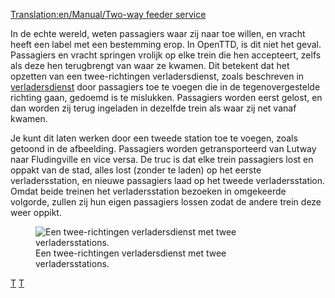 [[Translation:en/Manual/Two-way feeder service]]

In de echte wereld, weten passagiers waar zij naar toe willen, en vracht heeft een label met een bestemming erop.
In OpenTTD, is dit niet het geval. Passagiers en vracht springen vrolijk op elke trein die hen accepteert, zelfs als deze hen terugbrengt van waar ze kwamen.
Dit betekent dat het opzetten van een twee-richtingen verladersdienst, zoals beschreven in [[nl/Manual/Verladersdienst|verladersdienst]] door passagiers toe te voegen die in de tegenovergestelde richting gaan, gedoemd is te mislukken. Passagiers worden eerst gelost, en dan worden zij terug ingeladen in dezelfde trein als waar zij net vanaf kwamen.

Je kunt dit laten werken door een tweede station toe te voegen, zoals getoond in de afbeelding. Passagiers worden getransporteerd van Lutway naar Fludingville en vice versa.
De truc is dat elke trein passagiers lost en oppakt van de stad, alles lost (zonder te laden) op het eerste verladersstation, en nieuwe passagiers laad op het tweede verladersstation. Omdat beide treinen het verladersstation bezoeken in omgekeerde volgorde, zullen zij hun eigen passagiers lossen zodat de andere trein deze weer oppikt.

[[File:en/Manual/Two-way-feeder.png|center|Een twee-richtingen verladersdienst met twee verladersstations.]]

[[Category:nl/Manual/Spelen|T]]
[[Category:nl/Manual/Voertuigen|T]]